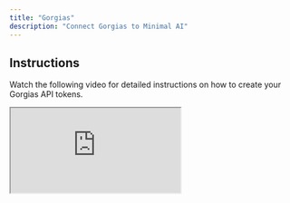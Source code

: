 ```yaml
---
title: "Gorgias"
description: "Connect Gorgias to Minimal AI"
---
```


## Instructions

Watch the following video for detailed instructions on how to create your Gorgias API tokens.

<iframe src="https://www.loom.com/embed/fe6edf7748524f2988e0ac87e393c8b5?sid=c398d2e3-73f3-4f5f-af35-c5bf3d70964f" title="Loom Video" className="w-full h-96 rounded-xl" />

To connect Gorgias, fill in the API key and subdomain  through [Dashboard \> Integrations](https://gominimal.ai/dashboard/integrations) \> Gorgias.